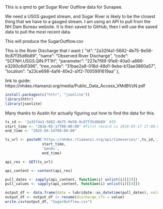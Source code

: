 This is a qmd to get Sugar River Outflow data for Sunapee. 

We need a USGS gauged stream, and Sugar River is likely to be the closest thing that we have to a gauged stream. I am using an API to pull from the NH Dam Bureau website. It is then saved to GitHub, then I will use the saved data to pull the most recent data. 

This will produce the SugarOutflow.csv

This is the River Discharge that I want
{
        "id": "2a32f4a1-5682-4b75-9e58-9c87f35d6b89",
        "name": "Observed River Discharge",
        "code": "SCFNH.USGS.QIN.PT1H",
        "parameter": "227e7f89-91e8-40a0-a866-e3290c6d1396",
        "tree_node": "31bae2a8-018d-48d1-9ebe-b13ae3860a57",
        "location": "a23ce698-4af4-40e2-a1f2-7005991619aa"
    },

link to guide: https://nhdes.rtiamanzi.org/media/Public_Data_Access_VMdBVzN.pdf

```r
install.packages(c("httr", "jsonlite"))
library(httr)
library(jsonlite)
```
Many thanks to Austin for actually figuring out how to find the data for this. 
```r
ts_id <- '2a32f4a1-5682-4b75-9e58-9c87f35d6b89' #ID
start_time <- "2016-05-17T00:00:00" #first record is 2016-05-17 17:00:00
end_time <- "2025-04-14T00:00:00"

ts_url <- paste0('https://nhdes.rtiamanzi.org/api/timeseries/',ts_id,'/values/?start=',
                 start_time, 
                 '&end=',
                 end_time)

api_res <- GET(ts_url)

api_content <- content(api_res)

pull_dates <- sapply(api_content, function(i) unlist(i)[[3]])
pull_values <- sapply(api_content, function(i) unlist(i)[[4]])

output_df <- data.frame(date = lubridate::as_datetime(pull_dates), value = as.numeric(pull_values))
output_df <- output_df |> rename(discharge_cfs = value)
write.csv(output_df, "SugarOutflow.csv")
```



